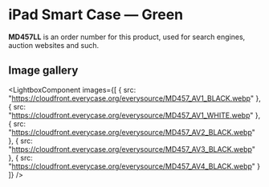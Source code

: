 
# iPad Smart Case — Green

<Callout type='info' emoji='👉🏻'>**MD457LL** is an order number for this product, used for search engines, auction websites and such.</Callout>

## Image gallery

<LightboxComponent
    images={[
      {
        src: "https://cloudfront.everycase.org/everysource/MD457_AV1_BLACK.webp"
      },
      {
        src: "https://cloudfront.everycase.org/everysource/MD457_AV1_WHITE.webp"
      },
      {
        src: "https://cloudfront.everycase.org/everysource/MD457_AV2_BLACK.webp"
      },
      {
        src: "https://cloudfront.everycase.org/everysource/MD457_AV3_BLACK.webp"
      },
      {
        src: "https://cloudfront.everycase.org/everysource/MD457_AV4_BLACK.webp"
      }
    ]}
  />
